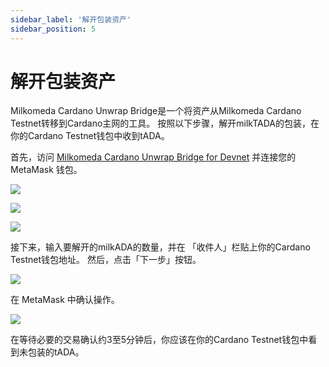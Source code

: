 ```yaml
---
sidebar_label: '解开包装资产'
sidebar_position: 5
---
```


# 解开包装资产

Milkomeda Cardano Unwrap Bridge是一个将资产从Milkomeda Cardano Testnet转移到Cardano主网的工具。 按照以下步骤，解开milkTADA的包装，在你的Cardano Testnet钱包中收到tADA。

首先，访问 [Milkomeda Cardano Unwrap Bridge for Devnet](https://devnet-cardano-bridge.milkomeda.com/bridge) 并连接您的 MetaMask 钱包。

![](/img/bridge-connect-metamask.png)

![](/img/bridge-connect-metamask-tada-confirm-1.png)

![](/img/bridge-connect-metamask-tada-confirm-2.png)

接下来，输入要解开的milkADA的数量，并在 「收件人」栏贴上你的Cardano Testnet钱包地址。 然后，点击「下一步」按钮。

![](/img/bridge-enter-tada-amount.png)

在 MetaMask 中确认操作。

![](/img/bridge-unwrap-tada-confirm.png)

在等待必要的交易确认约3至5分钟后，你应该在你的Cardano Testnet钱包中看到未包装的tADA。